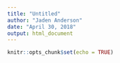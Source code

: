 ```yaml
---
title: "Untitled"
author: "Jaden Anderson"
date: "April 30, 2018"
output: html_document
---
```


```r
knitr::opts_chunk$set(echo = TRUE)
```

```r

```

```python

```

